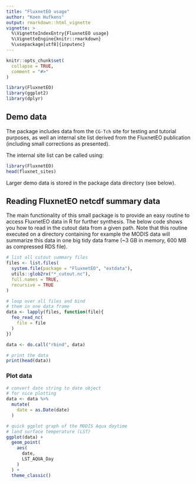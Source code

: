 ```yaml
---
title: "FluxnetEO usage"
author: "Koen Hufkens"
output: rmarkdown::html_vignette
vignette: >
  %\VignetteIndexEntry{FluxnetEO usage}
  %\VignetteEngine{knitr::rmarkdown}
  %\usepackage[utf8]{inputenc}
---
```


```r
knitr::opts_chunk$set(
  collapse = TRUE,
  comment = "#>"
)

library(FluxnetEO)
library(ggplot2)
library(dplyr)
```

## Demo data

The package includes data from the `CG-Tch` site for testing and tutorial purposes, as well an internal site list derived from the FluxnetEO publication (including small corrections as presented).

The internal site list can be called using:

```r
library(FluxnetEO)
head(fluxnet_sites)
```

Larger demo data is stored in the package data directory (see below).

## Reading FluxnetEO netcdf summary data

The main functionality of this small package is to provide an easy routine to access FluxnetEO data in R for further synthesis. The below code shows you how to read in the cutout data from a given path. Note that this routine executed on a directory containing for example the MODIS data will summarize this data in one big tidy data frame (~3 GB in memory, 600 MB as compressed RDS file).

```r
# list all cutout summary files
files <- list.files(
  system.file(package = "FluxnetEO", "extdata"),
  utils::glob2rx("*_cutout.nc"),
  full.names = TRUE,
  recursive = TRUE
)

# loop over all files and bind
# them in one data frame
data <- lapply(files, function(file){
  feo_read_nc(
    file = file
  )
})

data <- do.call("rbind", data)

# print the data
print(head(data))
```

### Plot data


```r
# convert date string to date object
# for nice plotting
data <- data %>%
  mutate(
    date = as.Date(date)
  )

# quick ggplot graph of the MODIS Aqua daytime
# land surface temperature (LST)
ggplot(data) +
  geom_point(
    aes(
      date,
      LST_AQUA_Day
    )
  ) +
  theme_classic()
```


